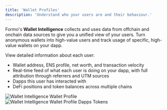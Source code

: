 ```yaml
---
title: 'Wallet Profiles'
description: 'Understand who your users are and their behaviour.'
---
```


Formo's **Wallet Intelligence** collects and uses data from offchain and onchain data sources to give you a unified view of your users.
Turn anonymous wallets into high-value users and track usage of specific, high-value wallets on your dapp.

View detailed information about each user:
- Wallet address, ENS profile, net worth, and transaction velocity
- Real-time feed of what each user is doing on your dapp, with full attribution through referrers and UTM sources
- Dapps this user has interacted with
- DeFi positions and token balances across multiple chains

<Frame caption="View a detailed profile of a user's wallet address.">
	<img src="/images/wallet-intelligence-wallet-profile.png" alt="Wallet Intelligence Wallet Profile" />
</Frame>

<br />

<Frame caption="View a user's DeFi positions and token balances across multiple chains.">
	<img src="/images/wallet-intelligence-wallet-profile-dapps-tokens.png" alt="Wallet Intelligence Wallet Profile Dapps Tokens" />
</Frame>
